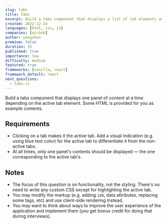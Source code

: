 ```yaml
---
slug: tabs
title: Tabs
excerpt: Build a tabs component that displays a list of tab elements and one associated panel of content at a time
created: 2022-12-14
languages: [html, css, js]
companies: [airbnb]
author: yangshun
premium: false
duration: 15
published: true
importance: low
difficulty: medium
featured: true
frameworks: [vanilla, react]
framework_default: react
next_questions:
  - tabs-ii
---
```


Build a tabs component that displays one panel of content at a time depending on the active tab element. Some HTML is provided for you as example contents.

## Requirements

- Clicking on a tab makes it the active tab. Add a visual indication (e.g. using blue text color) for the active tab to differentiate it from the non-active tabs.
- At all times, only one panel's contents should be displayed — the one corresponding to the active tab's.

## Notes

- The focus of this question is on functionality, not the styling. There's no need to write any custom CSS except for highlighting the active tab.
- You may modify the markup (e.g. adding `id`s, data attributes, replacing some tags, etc) and use client-side rendering instead.
- You may want to think about ways to improve the user experience of the application and implement them (you get bonus credit for doing that during interviews).
